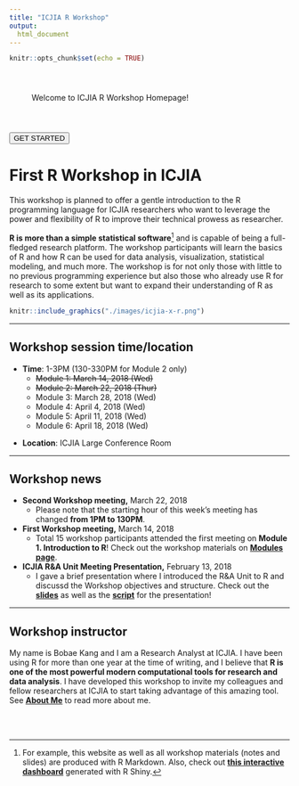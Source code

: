 ```yaml
---
title: "ICJIA R Workshop"
output:
  html_document
---
```

<!-- fontawesome CDN -->
<link href="https://maxcdn.bootstrapcdn.com/font-awesome/4.7.0/css/font-awesome.min.css" rel="stylesheet">

<style>
body {
  padding-bottom: 100px;
}
</style>

```r
knitr::opts_chunk$set(echo = TRUE)
```

<div class="fade-in" id="welcome">
<p style="padding: 40px;">Welcome to ICJIA R Workshop Homepage!<p>
<a href="modules.html">
<button type="button" id="welcome-button" class="fade-in fade-delay">GET STARTED</button>
</a>
</div>

# First R Workshop in ICJIA

<div class="row">
<div class="col-sm-6 col-xs-12">
This workshop is planned to offer a gentle introduction to the R programming language for ICJIA researchers who want to leverage the power and flexibility of R to improve their technical prowess as researcher.

**R is more than a simple statistical software**[^1] and is capable of being a full-fledged research platform. The workshop participants will learn the basics of R and how R can be used for data analysis, visualization, statistical modeling, and much more. The workshop is for not only those with little to no previous programming experience but also those who already use R for research to some extent but want to expand their understanding of R as well as its applications.
</div>
<div class="col-sm-6 col-xs-12">
```r
knitr::include_graphics("./images/icjia-x-r.png")
```
</div>
</div>

***

## Workshop session time/location

<div class="row">
<div class="col-sm-6">
* **Time**: 1-3PM (130-330PM for Module 2 only)
    * ~~Module 1: March 14, 2018 (Wed)~~
    * ~~Module 2: March 22, 2018 (Thur)~~
    * Module 3: March 28, 2018 (Wed)
    * Module 4: April 4, 2018 (Wed)
    * Module 5: April 11, 2018 (Wed)
    * Module 6: April 18, 2018 (Wed)
</div>
<div class="col-sm-6">
* **Location**: ICJIA Large Conference Room
</div>
</div>

***

## Workshop news
* **Second Workshop meeting,** March 22, 2018
    * Please note that the starting hour of this week's meeting has changed **from 1PM to 130PM**.
* **First Workshop meeting,** March 14, 2018
    * Total 15 workshop participants attended the first meeting on **Module 1. Introduction to R**! Check out the workshop materials on [**Modules page**](./modules.html).
* **ICJIA R&A Unit Meeting Presentation,** February 13, 2018
    * I gave a brief presentation where I introduced the R&A Unit to R and discussd the Workshop objectives and structure. Check out the [**slides**](./slides/presentation_slides.html) as well as the [**script**](./notes/presentation_notes.html) for the presentation!


***

## Workshop instructor
My name is Bobae Kang and I am a Research Analyst at ICJIA. I have been using R for more than one year at the time of writing, and I believe that **R is one of the most powerful modern computational tools for research and data analysis**. I have developed this workshop to invite my colleagues and fellow researchers at ICJIA to start taking advantage of this amazing tool. See [**About Me**](about.html#about-me) to read more about me.

[^1]: For example, this website as well as all workshop materials (notes and slides) are produced with R Markdown. Also, check out [**this interactive dashboard**](https://bobaekang.shinyapps.io/crime_data_profile_demo/) generated with R Shiny.

<br>
<br>
